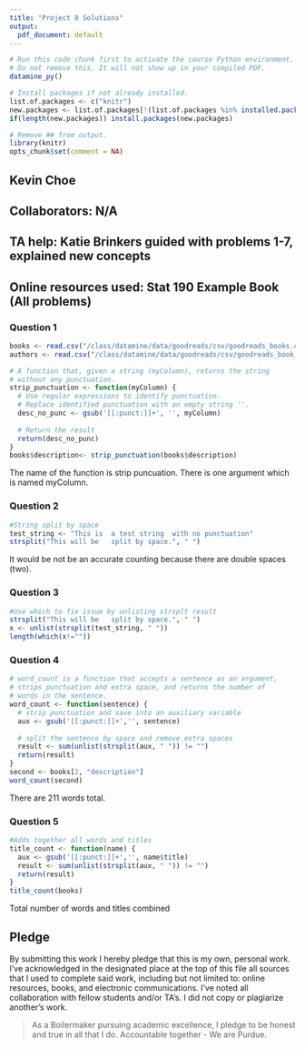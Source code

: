 ```yaml
---
title: "Project 8 Solutions"
output:
  pdf_document: default
---
```


```r
# Run this code chunk first to activate the course Python environment.
# Do not remove this. It will not show up in your compiled PDF.
datamine_py()

# Install packages if not already installed.
list.of.packages <- c("knitr")
new.packages <- list.of.packages[!(list.of.packages %in% installed.packages()[,"Package"])]
if(length(new.packages)) install.packages(new.packages)

# Remove ## from output.
library(knitr)
opts_chunk$set(comment = NA)
```

## Kevin Choe

## Collaborators: N/A
## TA help: Katie Brinkers guided with problems 1-7, explained new concepts
## Online resources used: Stat 190 Example Book (All problems)

### Question 1

```r
books <- read.csv("/class/datamine/data/goodreads/csv/goodreads_books.csv")
authors <- read.csv("/class/datamine/data/goodreads/csv/goodreads_book_authors.csv")

# A function that, given a string (myColumn), returns the string
# without any punctuation.
strip_punctuation <- function(myColumn) {
  # Use regular expressions to identify punctuation.
  # Replace identified punctuation with an empty string ''.
  desc_no_punc <- gsub('[[:punct:]]+', '', myColumn)
  
  # Return the result
  return(desc_no_punc)
}
books$description<- strip_punctuation(books$description)
```
The name of the function is strip puncuation. There is one argument which is named myColumn.

### Question 2

```r
#String split by space
test_string <- "This is  a test string  with no punctuation"
strsplit("This will be   split by space.", " ")
```
It would be not be an accurate counting because there are double spaces (two).

### Question 3

```r
#Use which to fix issue by unlisting strsplt result 
strsplit("This will be   split by space.", " ")
x <- unlist(strsplit(test_string, " "))
length(which(x!=""))
```


### Question 4

```r
# word_count is a function that accepts a sentence as an argument,
# strips punctuation and extra space, and returns the number of 
# words in the sentence.
word_count <- function(sentence) {
  # strip punctuation and save into an auxiliary variable
  aux <- gsub('[[:punct:]]+','', sentence)
  
  # split the sentence by space and remove extra spaces
  result <- sum(unlist(strsplit(aux, " ")) != "")
  return(result)
}
second <- books[2, "description"]
word_count(second)
```
There are 211 words total. 

### Question 5

```r
#Adds together all words and titles 
title_count <- function(name) {
  aux <- gsub('[[:punct:]]+','', name$title)
  result <- sum(unlist(strsplit(aux, " ")) != "")
  return(result)
}
title_count(books) 
```
Total number of words and titles combined

## Pledge

By submitting this work I hereby pledge that this is my own, personal work. I've acknowledged in the designated place at the top of this file all sources that I used to complete said work, including but not limited to: online resources, books, and electronic communications. I've noted all collaboration with fellow students and/or TA's. I did not copy or plagiarize another's work.

> As a Boilermaker pursuing academic excellence, I pledge to be honest and true in all that I do. Accountable together - We are Purdue.
